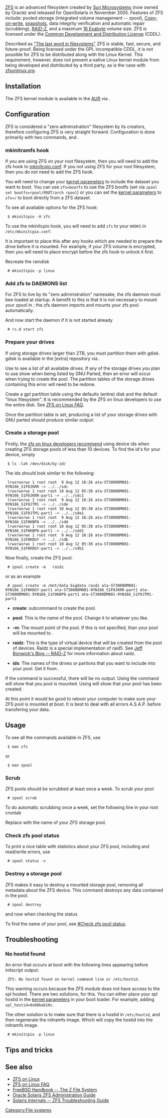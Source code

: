 [[Category:File systems]]
{{Article summary start}}
{{Article summary text|This page provides basic guidelines for installing the native ZFS Linux kernel module.}}
{{Article summary heading|Related}}
{{Article summary wiki|Installing Arch Linux on ZFS}}
{{Article summary wiki|ZFS on FUSE}}
{{Article summary end}}

[[Wikipedia:ZFS|ZFS]] is an advanced filesystem created by [[Wikipedia:Sun Microsystems|Sun Microsystems]] (now owned by Oracle) and released for OpenSolaris in November 2005.  Features of ZFS include: pooled storage (integrated volume management -- zpool), [[Wikipedia:Copy-on-write|Copy-on-write]], [[Wikipedia:Snapshot (computer storage)|snapshots]], data integrity verification and automatic repair (scrubbing), [[Wikipedia:http://en.wikipedia.org/wiki/RAID-Z#RAID-Z|RAID-Z]], and a maximum [[Wikipedia:Exabyte|16 Exabyte]] volume size.  ZFS is licensed under the [[Wikipedia:CDDL|Common Development and Distribution License]] (CDDL).

Described as [http://web.archive.org/web/20060428092023/http://www.sun.com/2004-0914/feature/ "The last word in filesystems"] ZFS is stable, fast, secure, and future-proof.  Being licensed under the GPL incompatible CDDL, it is not possible for ZFS to be distributed along with the Linux Kernel. This requirement, however, does not prevent a native Linux kernel module from being developed and distributed by a third party, as is the case with [http://zfsonlinux.org/ zfsonlinux.org].

==Installation==

The ZFS kernel module is available in the [[AUR]] via {{aur|zfs}}.

==Configuration==

ZFS is considered a "zero administration" filesystem by its creators, therefore configuring ZFS is very straight forward. Configuration is done primarily with two commands, {{ic|# zfs}} and {{ic|# zpool}}.

===mkinitramfs hook===

If you are using ZFS on your root filesystem, then you will need to add the zfs hook to [[Mkinitcpio|mkinitcpio.conf]]. If you not using ZFS for your root filesystem, then you do not need to add the ZFS hook.

You will need to change your [[kernel parameters]] to include the dataset you want to boot. You can use <code>zfs=bootfs</code> to use the ZFS bootfs (set via <code>zpool set bootfs=rpool/ROOT/arch rpool</code>) or you can set the [[kernel parameters]] to <code>zfs=<pool>/<dataset></code> to boot directly from a ZFS dataset.

To see all available options for the ZFS hook:

  $ mkinitcpio -H zfs

To use the mkinitcpio hook, you will need to add <code>zfs</code> to your <code>HOOKS</code> in <code>/etc/mkinitcpio.conf</code>:

{{hc|/etc/mkinitcpio.conf|
...
HOOKS<nowiki>="base udev autodetect pata scsi sata encrypt zfs filesystems"</nowiki>
...
}}

It is important to place this after any hooks which are needed to prepare the drive before it is mounted. For example, if your ZFS volume is encrypted, then you will need to place encrypt before the zfs hook to unlock it first.

Recreate the ramdisk

  # mkinitcpio -p linux

===Add zfs to DAEMONS list===

For ZFS to live by its "zero administration" namesake, the zfs daemon must bee loaded at startup. A benefit to this is that it is not necessary to mount your zpool in {{ic|/etc/fstab}}; the zfs daemon imports and mounts your zfs pool automatically.

{{hc|/etc/rc.conf|
...
DAEMONS<nowiki>=(... @syslog-ng zfs dbus ...)</nowiki>
...
}}

And now start the daemon if it is not started already

  # rc.d start zfs

===Prepare your drives===

If using storage drives larger than 2TB, you must partition them with gdisk.  gdisk is available in the [extra] repository via {{Pkg|gptfdisk}}.

Use {{ic| # parted --list}} to see a list of all available drives. If any of the storage drives you plan to use show {{ic|Error: /dev/<device>: unrecognised disk label}} when being listed by GNU Parted, then an error will occur when trying to create the pool. The partition tables of the storage drives containing this error will need to be redone.

Create a gpt partition table using the defaults (entire) disk and the default "linux filesystem". It is recommended by the ZFS on linux developers to use the entire disk. See [http://zfsonlinux.org/faq.html ZFS on Linux FAQ].

Once the partition table is set, producing a list of your storage drives with GNU parted should produce similar output:

{{hc|# parted --list|
...

Model: ATA ST3000DM001-9YN1 (scsi)
Disk /dev/sdb: 3001GB
Sector size (logical/physical): 512B/4096B
Partition Table: gpt
Disk Flags:

Number  Start   End     Size    File system  Name              Flags
 1      1049kB  3001GB  3001GB               Linux filesystem

...
}}

===Create a storage pool===

Firstly, the [http://zfsonlinux.org/faq.html#WhatDevNamesShouldIUseWhenCreatingMyPool zfs on linux developers recommend] using device ids when creating ZFS storage pools of less than 10 devices. To find the id's for your device, simply

  $ ls -lah /dev/disk/by-id/

The ids should look similar to the following:

  lrwxrwxrwx 1 root root  9 Aug 12 16:26 ata-ST3000DM001-9YN166_S1F0JKRR -> ../../sdc
  lrwxrwxrwx 1 root root 10 Aug 12 05:30 ata-ST3000DM001-9YN166_S1F0JKRR-part1 -> ../../sdc1
  lrwxrwxrwx 1 root root  9 Aug 12 16:26 ata-ST3000DM001-9YN166_S1F0JTM1 -> ../../sde
  lrwxrwxrwx 1 root root 10 Aug 12 05:30 ata-ST3000DM001-9YN166_S1F0JTM1-part1 -> ../../sde1
  lrwxrwxrwx 1 root root  9 Aug 12 16:26 ata-ST3000DM001-9YN166_S1F0KBP8 -> ../../sdd
  lrwxrwxrwx 1 root root 10 Aug 12 05:30 ata-ST3000DM001-9YN166_S1F0KBP8-part1 -> ../../sdd1
  lrwxrwxrwx 1 root root  9 Aug 12 16:26 ata-ST3000DM001-9YN166_S1F0KDGY -> ../../sdb
  lrwxrwxrwx 1 root root 10 Aug 12 05:30 ata-ST3000DM001-9YN166_S1F0KDGY-part1 -> ../../sdb1

Now finally, create the ZFS pool:

  # zpool create -m <mount> <pool> raidz <ids>

or as an example

  # zpool create -m /mnt/data bigdata raidz ata-ST3000DM001-9YN166_S1F0KDGY-part1 ata-ST3000DM001-9YN166_S1F0JKRR-part1 ata-ST3000DM001-9YN166_S1F0KBP8-part1 ata-ST3000DM001-9YN166_S1F0JTM1-part1

* '''create''': subcommand to create the pool.

* '''pool''': This is the name of the pool. Change it to whatever you like.

* '''-m''': The mount point of the pool. If this is not specified, than your pool will be mounted to {{ic|/<pool>}}.

* '''raidz''': This is the type of virtual device that will be created from the pool of devices. Raidz is a special implementation of raid5. See [https://blogs.oracle.com/bonwick/entry/raid_z Jeff Bonwick's Blog -- RAID-Z] for more information about raidz.

* '''ids''': The names of the drives or partions that you want to include into your pool. Get it from {{ic|/dev/disk/by-id}}.

If the command is successful, there will be no output. Using the {{ic|$ mount}} command will show that you pool is mounted. Using {{ic|# zpool status}} will show that your pool has been created.

{{hc|# zpool status|
  pool: bigdata
 state: ONLINE
 scan: none requested
config:

        NAME                                       STATE     READ WRITE CKSUM
        bigdata                                    ONLINE       0     0     0
          -0                                       ONLINE       0     0     0
            ata-ST3000DM001-9YN166_S1F0KDGY-part1  ONLINE       0     0     0
            ata-ST3000DM001-9YN166_S1F0JKRR-part1  ONLINE       0     0     0
            ata-ST3000DM001-9YN166_S1F0KBP8-part1  ONLINE       0     0     0
            ata-ST3000DM001-9YN166_S1F0JTM1-part1  ONLINE       0     0     0

errors: No known data errors
}}

At this point it would be good to reboot your computer to make sure your ZFS pool is mounted at boot. It is best to deal with all errors A.S.A.P. before transfering your data.

== Usage ==

To see all the commands available in ZFS, use

  $ man zfs

or

  $ man zpool

=== Scrub ===

ZFS pools should be scrubbed at least once a week. To scrub your pool

  # zpool scrub <pool>

To do automatic scrubbing once a week, set the following line in your root crontab

{{hc|# crontab -e|
...
30 19 * * 5 zpool scrub <pool>
...
}}

Replace {{ic|<pool>}} with the name of your ZFS storage pool.

=== Check zfs pool status ===

To print a nice table with statistics about your ZFS pool, including and read/write errors, use

  # zpool status -v

=== Destroy a storage pool ===

ZFS makes it easy to destroy a mounted storage pool, removing all metadata about the ZFS device. This command destroys any data contained in the pool.

  # zpool destroy <pool>

and now when checking the status

{{hc|# zpool status|no pools available}}

To find the name of your pool, see [[#Check zfs pool status]].

==Troubleshooting==

=== No hostid found ===

An error that occurs at boot with the following lines appearing before initscript output:

  ZFS: No hostid found on kernel command line or /etc/hostid.

This warning occurs because the ZFS module does not have access to the spl hosted. There are two solutions, for this. You can either place your spl hostid in the [[kernel parameters]] in your boot loader. For example, adding <code>spl_hostid=0x00bab10c</code>.

The other solution is to make sure that there is a hostid in <code>/etc/hostid</code>, and then regenerate the initramfs image. Which will copy the hostid into the initramfs image.

  # mkinitcpio -p linux

==Tips and tricks==

==See also==
* [http://zfsonlinux.org/ ZFS on Linux]
* [http://zfsonlinux.org/faq.html ZFS on Linux FAQ]
* [http://www.freebsd.org/doc/en_US.ISO8859-1/books/handbook/filesystems-zfs.html FreeBSD Handbook -- The Z File System]
* [http://docs.oracle.com/cd/E19253-01/819-5461/index.html Oracle Solaris ZFS Administration Guide]
* [http://www.solarisinternals.com/wiki/index.php/ZFS_Troubleshooting_Guide Solaris Internals -- ZFS Troubleshooting Guide]

